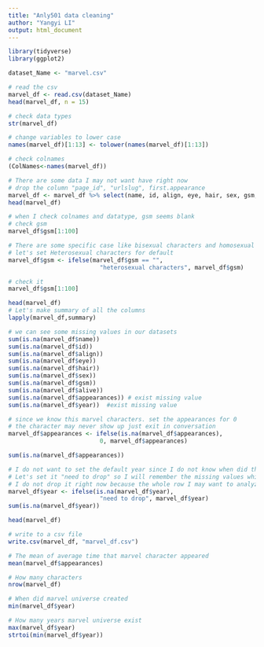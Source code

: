 ```yaml
---
title: "Anly501 data cleaning"
author: "Yangyi LI"
output: html_document
---
```


```r
library(tidyverse)
library(ggplot2)
```

```r
dataset_Name <- "marvel.csv"

# read the csv
marvel_df <- read.csv(dataset_Name)
head(marvel_df, n = 15)

# check data types
str(marvel_df)

# change variables to lower case
names(marvel_df)[1:13] <- tolower(names(marvel_df)[1:13])

# check colnames
(ColNames<-names(marvel_df))

# There are some data I may not want have right now
# drop the column "page_id", "urlslug", first.appearance
marvel_df <- marvel_df %>% select(name, id, align, eye, hair, sex, gsm, alive, appearances, year)
head(marvel_df)
```


```r
# when I check colnames and datatype, gsm seems blank
# check gsm
marvel_df$gsm[1:100]

# There are some specific case like bisexual characters and homosexual characters
# let's set Heterosexual characters for default
marvel_df$gsm <- ifelse(marvel_df$gsm == "", 
                          "heterosexual characters", marvel_df$gsm)

# check it
marvel_df$gsm[1:100]
```

```r
head(marvel_df)
# Let's make summary of all the columns
lapply(marvel_df,summary) 

```

```r
# we can see some missing values in our datasets
sum(is.na(marvel_df$name))
sum(is.na(marvel_df$id))
sum(is.na(marvel_df$align))
sum(is.na(marvel_df$eye))
sum(is.na(marvel_df$hair))
sum(is.na(marvel_df$sex))
sum(is.na(marvel_df$gsm))
sum(is.na(marvel_df$alive))
sum(is.na(marvel_df$appearances)) # exist missing value
sum(is.na(marvel_df$year))  #exist missing value
```

```r
# since we know this marvel characters. set the appearances for 0
# the character may never show up just exit in conversation
marvel_df$appearances <- ifelse(is.na(marvel_df$appearances), 
                          0, marvel_df$appearances)

sum(is.na(marvel_df$appearances))
```

```r
# I do not want to set the default year since I do not know when did this character first show up
# Let's set it "need to drop" so I will remember the missing values while analyze the timeline
# I do not drop it right now because the whole row I may want to analyze in the future
marvel_df$year <- ifelse(is.na(marvel_df$year), 
                          "need to drop", marvel_df$year)
sum(is.na(marvel_df$year))

head(marvel_df)
```

```r
# write to a csv file
write.csv(marvel_df, "marvel_df.csv")
```


```r
# The mean of average time that marvel character appeared
mean(marvel_df$appearances)

# How many characters
nrow(marvel_df)

# When did marvel universe created
min(marvel_df$year)

# How many years marvel universe exist
max(marvel_df$year)
strtoi(min(marvel_df$year))
```